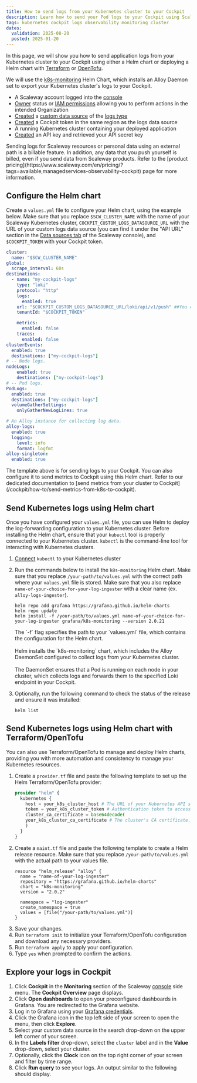 ```yaml
---
title: How to send logs from your Kubernetes cluster to your Cockpit
description: Learn how to send your Pod logs to your Cockpit using Scaleway's comprehensive guide. This tutorial covers sending Kubernetes Pods logs to Scaleway's Cockpit for centralized monitoring and analysis using Grafana, ensuring efficient monitoring and log analysis in your infrastructure.
tags: kubernetes cockpit logs observability monitoring cluster
dates:
  validation: 2025-08-20
  posted: 2025-01-20
---
```




In this page, we will show you how to send application logs from your Kubernetes cluster to your Cockpit using either a Helm chart or deploying a Helm chart with [Terraform](https://www.terraform.io/) or [OpenTofu](https://opentofu.org/).

We will use the [k8s-monitoring](https://artifacthub.io/packages/helm/grafana/k8s-monitoring/1.6.16) Helm Chart, which installs an Alloy Daemon set to export your Kubernetes cluster's logs to your Cockpit.

<Requirements />

 - A Scaleway account logged into the [console](https://console.scaleway.com)
 - [Owner](/iam/concepts/#owner) status or [IAM permissions](/iam/concepts/#permission) allowing you to perform actions in the intended Organization
 - [Created](/cockpit/how-to/create-external-data-sources/) a [custom data source](/cockpit/concepts/#custom-data) of the [logs type](/cockpit/concepts/#data-types)
 - [Created](/cockpit/how-to/create-token/) a Cockpit token in the same region as the logs data source
 - A running Kubernetes cluster containing your deployed application
 - [Created](/iam/how-to/create-api-keys/) an API key and retrieved your API secret key

<Message type="important">
 Sending logs for Scaleway resources or personal data using an external path is a billable feature. In addition, any data that you push yourself is billed, even if you send data from Scaleway products. Refer to the [product pricing](https://www.scaleway.com/en/pricing/?tags=available,managedservices-observability-cockpit) page for more information.
</Message>

## Configure the Helm chart

Create a `values.yml` file to configure your Helm chart, using the example below. Make sure that you replace `$SCW_CLUSTER_NAME` with the name of your Scaleway Kubernetes cluster, `COCKPIT_CUSTOM_LOGS_DATASOURCE_URL` with the URL of your custom logs data source (you can find it under the "API URL" section in the [Data sources tab](https://console.scaleway.com/cockpit/dataSource) of the Scaleway console), and `$COCKPIT_TOKEN` with your Cockpit token.

```yaml
cluster:
  name: "$SCW_CLUSTER_NAME"
global:
  scrape_interval: 60s
destinations:
  - name: "my-cockpit-logs"
    type: "loki"
    protocol: "http"
    logs:
      enabled: true
    url: "$COCKPIT_CUSTOM_LOGS_DATASOURCE_URL/loki/api/v1/push" ##You can find your logs URL in the **Data sources** tab of the Scaleway console under the "API URL" section of the relevant data source
    tenantId: "$COCKPIT_TOKEN"

    metrics:
      enabled: false
    traces:
      enabled: false
clusterEvents:
  enabled: true
  destinations: ["my-cockpit-logs"]
# -- Node logs.
nodeLogs:
    enabled: true
    destinations: ["my-cockpit-logs"]
# -- Pod logs.
PodLogs:
  enabled: true
  destinations: ["my-cockpit-logs"]
  volumeGatherSettings:
    onlyGatherNewLogLines: true

# An Alloy instance for collecting log data.
alloy-logs:
  enabled: true
  logging:
    level: info
    format: logfmt
alloy-singleton:
  enabled: true
```

<Message type="note">
 The template above is for sending logs to your Cockpit. You can also configure it to send metrics to Cockpit using this Helm chart.
 Refer to our dedicated documentation to [send metrics from your cluster to Cockpit](/cockpit/how-to/send-metrics-from-k8s-to-cockpit).
</Message>

## Send Kubernetes logs using Helm chart

Once you have configured your `values.yml` file, you can use Helm to deploy the log-forwarding configuration to your Kubernetes cluster. Before installing the Helm chart, ensure that your `kubectl` tool is properly connected to your Kubernetes cluster. `kubectl` is the command-line tool for interacting with Kubernetes clusters.

1. [Connect](/kubernetes/how-to/connect-cluster-kubectl/) `kubectl` to your Kubernetes cluster
2. Run the commands below to install the `k8s-monitoring` Helm chart. Make sure that you replace `/your-path/to/values.yml` with the correct path where your `values.yml` file is stored. Make sure that you also replace `name-of-your-choice-for-your-log-ingester` with a clear name (ex. `alloy-logs-ingester`).
    ```
    helm repo add grafana https://grafana.github.io/helm-charts
    helm repo update
    helm install -f /your-path/to/values.yml name-of-your-choice-for-your-log-ingester grafana/k8s-monitoring --version 2.0.21
    ```
      <Message type="iam">
        The `-f` flag specifies the path to your `values.yml` file, which contains the configuration for the Helm chart. <br /><br />
        Helm installs the `k8s-monitoring` chart, which includes the Alloy DaemonSet configured to collect logs from your Kubernetes cluster. <br /><br />
        The DaemonSet ensures that a Pod is running on each node in your cluster, which collects logs and forwards them to the specified Loki endpoint in your Cockpit.
      </Message>
3. Optionally, run the following command to check the status of the release and ensure it was installed:

      ```
      helm list
      ```

## Send Kubernetes logs using Helm chart with Terraform/OpenTofu

You can also use Terraform/OpenTofu to manage and deploy Helm charts, providing you with more automation and consistency to manage your Kubernetes resources.

1. Create a `provider.tf` file and paste the following template to set up the Helm Terraform/OpenTofu provider:
    ```terraform
    provider "helm" {
      kubernetes {
        host = your_k8s_cluster_host # The URL of your Kubernetes API server.
        token = your_k8s_cluster_token # Authentication token to access the cluster.
        cluster_ca_certificate = base64decode(
        your_k8s_cluster_ca_certificate # The cluster's CA certificate.
        )
      }
    }
    ```
2. Create a `maint.tf` file and paste the following template to create a Helm release resource. Make sure that you replace `/your-path/to/values.yml` with the actual path to your values file.
    ```
    resource "helm_release" "alloy" {
      name = "name-of-your-log-ingester"
      repository = "https://grafana.github.io/helm-charts"
      chart = "k8s-monitoring"
      version = "2.0.2"

      namespace = "log-ingester"
      create_namespace = true
      values = [file("/your-path/to/values.yml")]
    }
    ```
3. Save your changes.
4. Run `terraform init` to initialize your Terraform/OpenTofu configuration and download any necessary providers.
5. Run `terraform apply` to apply your configuration.
6. Type `yes` when prompted to confirm the actions.

## Explore your logs in Cockpit

1. Click **Cockpit** in the **Monitoring** section of the Scaleway [console](https://console.scaleway.com/) side menu. The **Cockpit Overview** page displays.
2. Click **Open dashboards** to open your preconfigured dashboards in Grafana. You are redirected to the Grafana website.
3. Log in to Grafana using your [Grafana credentials](/cockpit/how-to/retrieve-grafana-credentials/).
4. Click the Grafana icon in the top left side of your screen to open the menu, then click **Explore**.
5. Select your custom data source in the search drop-down on the upper left corner of your screen.
6. In the **Labels filter** drop-down, select the `cluster` label and in the **Value** drop-down, select your cluster.
7. Optionally, click the **Clock** icon on the top right corner of your screen and filter by time range.
8. Click **Run query** to see your logs. An output similar to the following should display.

<Lightbox image={image} alt="" />